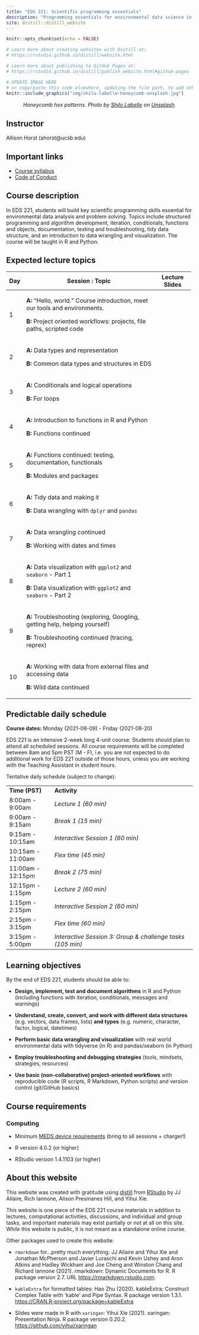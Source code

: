 ```yaml
---
title: "EDS 221: Scientific programming essentials"
description: "Programming essentials for environmental data science in R and Python"
site: distill::distill_website
---
```


```r
knitr::opts_chunk$set(echo = FALSE)

# Learn more about creating websites with Distill at:
# https://rstudio.github.io/distill/website.html

# Learn more about publishing to GitHub Pages at:
# https://rstudio.github.io/distill/publish_website.html#github-pages

```

```r

# UPDATE IMAGE HERE 
# or copy/paste this code elsewhere, updating the file path, to add other images to your site!
knitr::include_graphics("img/shilo-labelle-honeycomb-unsplash.jpg")
```

<center>

<p style="color:gray; font-size:15px;">

<i>Honeycomb hex patterns. Photo by <a href="https://unsplash.com/@laughvender?utm_source=unsplash&utm_medium=referral&utm_content=creditCopyText">Shilo Labelle</a> on <a href="https://unsplash.com/s/photos/hexagons?utm_source=unsplash&utm_medium=referral&utm_content=creditCopyText">Unsplash</a>.</i>

</p>

</center>

## Instructor

Allison Horst (ahorst\@ucsb.edu)

## Important links

-   [Course syllabus](https://docs.google.com/document/d/1OGbc6U3STKdsThUKd9Nj5UgzeB7djgM130ku1UUH1gU/edit?usp=sharing)
-   [Code of Conduct](code_of_conduct.html)

## Course description

In EDS 221, students will build key scientific programming skills essential for environmental data analysis and problem solving. Topics include structured programming and algorithm development, iteration, conditionals, functions and objects, documentation, testing and troubleshooting, tidy data structure, and an introduction to data wrangling and visualization. The course will be taught in R and Python.

## Expected lecture topics

+-----+------------------------------------------------------------------------------+---------------------+
| Day | Session : Topic                                                              | Lecture Slides      |
+=====+==============================================================================+=====================+
| 1   | **A:** "Hello, world." Course introduction, meet our tools and environments. |                     |
|     |                                                                              |                     |
|     | **B:** Project oriented workflows: projects, file paths, scripted code       |                     |
+-----+------------------------------------------------------------------------------+---------------------+
| 2   | **A:** Data types and representation                                         |                     |
|     |                                                                              |                     |
|     | **B:** Common data types and structures in EDS                               |                     |
+-----+------------------------------------------------------------------------------+---------------------+
| 3   | **A:** Conditionals and logical operations                                   |                     |
|     |                                                                              |                     |
|     | **B:** For loops                                                             |                     |
+-----+------------------------------------------------------------------------------+---------------------+
| 4   | **A:** Introduction to functions in R and Python                             |                     |
|     |                                                                              |                     |
|     | **B:** Functions continued                                                   |                     |
+-----+------------------------------------------------------------------------------+---------------------+
| 5   | **A:** Functions continued: testing, documentation, functionals              |                     |
|     |                                                                              |                     |
|     | **B:** Modules and packages                                                  |                     |
+-----+------------------------------------------------------------------------------+---------------------+
| 6   | **A:** Tidy data and making it                                               |                     |
|     |                                                                              |                     |
|     | **B:** Data wrangling with `dplyr` and `pandas`                              |                     |
+-----+------------------------------------------------------------------------------+---------------------+
| 7   | **A:** Data wrangling continued                                              |                     |
|     |                                                                              |                     |
|     | **B:** Working with dates and times                                          |                     |
+-----+------------------------------------------------------------------------------+---------------------+
| 8   | **A:** Data visualization with `ggplot2` and `seaborn` - Part 1              |                     |
|     |                                                                              |                     |
|     | **B:** Data visualization with `ggplot2` and `seaborn` - Part 2              |                     |
+-----+------------------------------------------------------------------------------+---------------------+
| 9   | **A:** Troubleshooting (exploring, Googling, getting help, helping yourself) |                     |
|     |                                                                              |                     |
|     | **B:** Troubleshooting continued (tracing, reprex)                           |                     |
+-----+------------------------------------------------------------------------------+---------------------+
| 10  | **A:** Working with data from external files and accessing data              |                     |
|     |                                                                              |                     |
|     | **B:** Wild data continued                                                   |                     |
+-----+------------------------------------------------------------------------------+---------------------+

## Predictable daily schedule

**Course dates:** Monday (2021-08-09) - Friday (2021-08-20)

EDS 221 is an intensive 2-week long 4-unit course. Students should plan to attend all scheduled sessions. All course requirements will be completed between 8am and 5pm PST (M - F), i.e. you are not expected to do additional work for EDS 221 outside of those hours, unless you are working with the Teaching Assistant in student hours.

Tentative daily schedule (subject to change):

|                   |                                                            |
|-------------------|------------------------------------------------------------|
| **Time (PST)**    | **Activity**                                               |
| 8:00am - 9:00am   | *Lecture 1 (60 min)*                                       |
| 9:00am - 9:15am   | *Break 1 (15 min)*                                         |
| 9:15am - 10:15am  | *Interactive Session 1 (60 min)*                           |
| 10:15am - 11:00am | *Flex time (45 min)*                                       |
| 11:00am - 12:15pm | *Break 2 (75 min)*                                         |
| 12:15pm - 1:15pm  | *Lecture 2 (60 min)*                                       |
| 1:15pm - 2:15pm   | *Interactive Session 2 (60 min)*                           |
| 2:15pm - 3:15pm   | *Flex time (60 min)*                                       |
| 3:15pm - 5:00pm   | *Interactive Session 3: Group & challenge tasks (105 min)* |

## Learning objectives

By the end of EDS 221, students should be able to:

-   **Design, implement, test and document algorithms** in R and Python (including functions with iteration, conditionals, messages and warnings)

-   **Understand, create, convert, and work with different data structures** (e.g. vectors, data frames, lists) **and types** (e.g. numeric, character, factor, logical, datetimes)

-   **Perform basic data wrangling and visualization** with real world environmental data with tidyverse (in R) and pandas/seaborn (in Python)

-   **Employ troubleshooting and debugging strategies** (tools, mindsets, strategies, resources)

-   **Use basic (non-collaborative) project-oriented workflows** with reproducible code (R scripts, R Markdown, Python scripts) and version control (git/GitHub basics)

## Course requirements

### Computing

-   Minimum [MEDS device requirements](https://ucsb-meds.github.io/computer_reqs.html) (bring to all sessions + charger!)

-   R version 4.0.2 (or higher)

-   RStudio version 1.4.1103 (or higher)

## About this website

This website was created with gratitude using [distill](https://rstudio.github.io/distill/) from [RStudio](https://www.rstudio.com/) by JJ Allaire, Rich Iannone, Alison Presmanes Hill, and Yihui Xie.

This website is one piece of the EDS 221 course materials in addition to lectures, computational activities, discussions, and individual and group tasks, and important materials may exist partially or not at all on this site. While this website is public, it is not meant as a standalone online course.

Other packages used to create this website:

-   `rmarkdown` for...pretty much everything: JJ Allaire and Yihui Xie and Jonathan McPherson and Javier Luraschi and Kevin Ushey and Aron Atkins and Hadley Wickham and Joe Cheng and Winston Chang and Richard Iannone (2021). rmarkdown: Dynamic Documents for R. R package version 2.7. URL <https://rmarkdown.rstudio.com>.

-   `kableExtra` for formatted tables: Hao Zhu (2020). kableExtra: Construct Complex Table with 'kable' and Pipe Syntax. R package version 1.3.1. <https://CRAN.R-project.org/package=kableExtra>

-   Slides were made in R with `xaringan`: Yihui Xie (2021). xaringan: Presentation Ninja. R package version 0.20.2. <https://github.com/yihui/xaringan>
